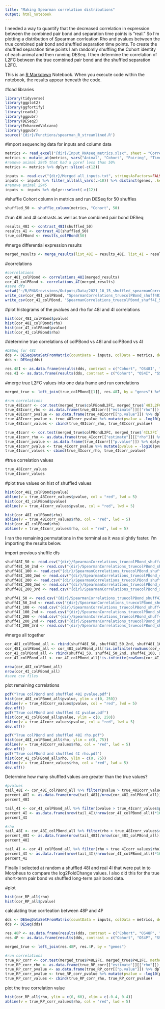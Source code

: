 ---
title: "Making Spearman correlation distributions"
output: html_notebook
---
I needed a way to quantify that the decreased correlation in expression between the combined pair bond and separation time points is "real." So I'm plotting a distribution of Spearman corrleation Rho and pvalues between the true combined pair bond and shuffled separation time points. To create the shuffled separation time points I am randomly shuffling the Cohort identity of each animal and then running DESeq. I then determine the correlation of L2FC between the true combined pair bond and the shuffled separation L2FC.

This is an [R Markdown](http://rmarkdown.rstudio.com) Notebook. When you execute code within the notebook, the results appear beneath the code. 

#load libraries 
```{r}
library(tidyverse)
library(ggplot2)
library(ggfortify)
library(readxl)
library(ggpubr)
library(DESeq2)
library(EnhancedVolcano)
library(ggpubr)
source('{dir}/Functions/spearman_R_streamlined.R')
```

#import sequencing data for inputs and column data 
```{r}
metrics <- read_excel("{dir}/Input_RNAseq_metrics.xlsx", sheet = "Correct order prelim")
metrics <- mutate_at(metrics, vars("Animal", "Cohort", "Pairing", "Timepoint", "Separation", "ProcessingGroup", "PPrefCat", "DissectionOrder", "CageChange", "ParentCode", "PairingAgeCat", "SACAgeCat", "RIN", "InputRNACat", "TRAP", "InputRNA", "RPCollapsed"), as.factor)
#remove animal 2945 that had a ppref less than 50% 
metrics <- metrics %>% dplyr::slice(-c(12))

inputs <- read.csv("{dir}/Merged all_inputs.txt", stringsAsFactors=FALSE)
inputs <- inputs %>% filter_all(all_vars(.>10)) %>% distinct(genes, .keep_all = TRUE) %>% filter(!is.na(genes)) %>% column_to_rownames("genes")
#remove animal 2945
inputs <- inputs %>% dplyr::select(-c(12))
```

#shuffle Cohort column in metrics and run DESeq for 50 shuffles
```{r}
shuffled_50 <- shuffle_column(metrics, "Cohort", 50)
```

#run 48I and 4I contrasts as well as true combined pair bond DESeq 
```{r}
results_48I <- contrast_48I(shuffled_50)
results_4I <- contrast_4I(shuffled_50)
true_colPBond <- results_colPBond(50)
```

#merge differential expression results 
```{r}
merged_results <- merge_results(list_48I = results_48I, list_4I = results_4I, list_colPBond = true_colPBond)
```

#correlations
```{r}
#correlations
cor_48I_colPBond <- correlations_48I(merged_results)
cor_4I_colPBond <- correlations_4I(merged_results)
#save dfs
setwd("~/R/PNASrevisions/Outputs/Data/2021_10_15_shuffled_spearmanCorrelations")
write_csv(cor_48I_colPBond, "SpearmanCorrelations_truecolPBond_shuff48I_50.txt")
write_csv(cor_4I_colPBond, "SpearmanCorrelations_truecolPBond_shuff4I_50.txt")
```

#plot histograms of the pvalues and rho for 48I and 4I correlations
```{r}
hist(cor_48I_colPBond$pvalue)
hist(cor_48I_colPBond$rho)
hist(cor_4I_colPBond$pvalue)
hist(cor_4I_colPBond$rho)
```

#determine true correlations of colPBond vs 48I and colPBond vs 4I
```{r}
#DESeq for 48I
dds <- DESeqDataSetFromMatrix(countData = inputs, colData = metrics, design = ~ParentCode + PairingAgeCat + Cohort)
dds <- DESeq(dds)

res.48I <- as.data.frame(results(dds, contrast = c("Cohort", "OS48I", "SS48I"), alpha = 0.05, pAdjustMethod = "fdr")) %>% rownames_to_column("genes") %>% dplyr::select(c(1,3)) %>% dplyr::rename("48IL2FC" = 2)
res.4I <- as.data.frame(results(dds, contrast = c("Cohort", "OS4I", "SS4I"), alpha = 0.05, pAdjustMethod = "fdr")) %>% rownames_to_column("genes") %>% dplyr::select(c(1,3)) %>% dplyr::rename("4IL2FC" = 2)
```

#merge true L2FC values into one data frame and run correlations
```{r}
merged_true <- left_join(true_colPBond[[1]], res.48I, by = "genes") %>% left_join(. , res.4I, by = "genes")

#run correlations
true_48Icorr <- cor.test(merged_true$colPBondL2FC, merged_true$`48IL2FC`, method = "spearman")
true_48Icorr_rho <- as.data.frame(true_48Icorr[["estimate"]][["rho"]]) %>% dplyr::rename("rho" = 1)
true_48Icorr_pvalue <- as.data.frame(true_48Icorr[["p.value"]]) %>% dplyr::rename("pvalue" = 1)
true_48Icorr_pvalue <- true_48Icorr_pvalue %>% mutate(pvalue = -log10(pvalue))
true_48Icorr_values <- cbind(true_48Icorr_rho, true_48Icorr_pvalue)

true_4Icorr <- cor.test(merged_true$colPBondL2FC, merged_true$`4IL2FC`, method = "spearman")
true_4Icorr_rho <- as.data.frame(true_4Icorr[["estimate"]][["rho"]]) %>% dplyr::rename("rho" = 1)
true_4Icorr_pvalue <- as.data.frame(true_4Icorr[["p.value"]]) %>% dplyr::rename("pvalue" = 1)
true_4Icorr_pvalue <- true_4Icorr_pvalue %>% mutate(pvalue = -log10(pvalue))
true_4Icorr_values <- cbind(true_4Icorr_rho, true_4Icorr_pvalue)
```

#true correlation values
```{r}
true_48Icorr_values
true_4Icorr_values
```

#plot true values on hist of shuffled values
```{r, fig.height= 6}
hist(cor_48I_colPBond$pvalue)
abline(v = true_48Icorr_values$pvalue, col = "red", lwd = 5)
hist(cor_4I_colPBond$pvalue)
abline(v = true_4Icorr_values$pvalue, col = "red", lwd = 5)

hist(cor_48I_colPBond$rho)
abline(v = true_48Icorr_values$rho, col = "red", lwd = 5)
hist(cor_4I_colPBond$rho)
abline(v = true_4Icorr_values$rho, col = "red", lwd = 5)
```
I ran the remaining permutations in the terminal as it was slightly faster. I'm importing the results below. 

import previous shuffle dfs
```{r}
shuff48I_50 <- read.csv("{dir}/SpearmanCorrelations_truecolPBond_shuff48I_50.txt")
shuff48I_50_2nd <- read.csv("{dir}/SpearmanCorrelations_truecolPBond_shuff48I_50th_2nd.txt")
shuff48I_100 <- read.csv("{dir}/SpearmanCorrelations_truecolPBond_shuff48I_100.txt")
shuff48I_100_2nd <- read.csv("{dir}/SpearmanCorrelations_truecolPBond_shuff48I_100_2nd.txt")
shuff48I_200 <- read.csv("{dir}/SpearmanCorrelations_truecolPBond_shuff48I_200.txt")
shuff48I_200_2nd <- read.csv("{dir}/SpearmanCorrelations_truecolPBond_shuff48I_200_2nd.txt")
shuff48I_200_3rd <- read.csv("{dir}/SpearmanCorrelations_truecolPBond_shuff48I_200_3rd.txt")

shuff4I_50 <- read.csv("{dir}/SpearmanCorrelations_truecolPBond_shuff4I_50.txt")
shuff4I_50_2nd <- read.csv("{dir}/SpearmanCorrelations_truecolPBond_shuff4I_50th_2nd.txt")
shuff4I_100 <- read.csv("{dir}/SpearmanCorrelations_truecolPBond_shuff4I_100.txt")
shuff4I_100_2nd <- read.csv("{dir}/SpearmanCorrelations_truecolPBond_shuff4I_100_2nd.txt")
shuff4I_200 <- read.csv("{dir}/SpearmanCorrelations_truecolPBond_shuff4I_200.txt")
shuff4I_200_2nd <- read.csv("{dir}/SpearmanCorrelations_truecolPBond_shuff4I_200_2nd.txt")
shuff4I_200_3rd <- read.csv("{dir}/SpearmanCorrelations_truecolPBond_shuff4I_200_3rd.txt")
```

#merge all together
```{r}
cor_48I_colPBond_all <- rbind(shuff48I_50, shuff48I_50_2nd, shuff48I_100, shuff48I_100_2nd, shuff48I_200, shuff48I_200_2nd, shuff48I_200_3rd)
cor_48I_colPBond_all <- cor_48I_colPBond_all[!is.infinite(rowSums(cor_48I_colPBond_all)), ]
cor_4I_colPBond_all <- rbind(shuff4I_50, shuff4I_50_2nd, shuff4I_100, shuff4I_100_2nd, shuff4I_200, shuff4I_200_2nd, shuff4I_200_3rd)
cor_4I_colPBond_all <- cor_4I_colPBond_all[!is.infinite(rowSums(cor_4I_colPBond_all)), ]

nrow(cor_48I_colPBond_all)
nrow(cor_4I_colPBond_all)
#save csv files
```

plot remaining correlations
```{r}
pdf("True colPBond and shuffled 48I pvalue.pdf")
hist(cor_48I_colPBond_all$pvalue, ylim = c(0, 250))
abline(v = true_48Icorr_values$pvalue, col = "red", lwd = 5)
dev.off()
pdf("True colPBond and shuffled 4I pvalue.pdf")
hist(cor_4I_colPBond_all$pvalue, ylim = c(0, 250)) 
abline(v = true_4Icorr_values$pvalue, col = "red", lwd = 5)
dev.off()

pdf("True colPBond and shuffled 48I rho.pdf")
hist(cor_48I_colPBond_all$rho, ylim = c(0, 75))
abline(v = true_48Icorr_values$rho, col = "red", lwd = 5)
dev.off()
pdf("True colPBond and shuffled 4I rho.pdf")
hist(cor_4I_colPBond_all$rho, ylim = c(0, 75)) 
abline(v = true_4Icorr_values$rho, col = "red", lwd = 5)
dev.off()
```

Determine how many shuffled values are greater than the true values?
```{r}
#pvalues
tail_48I <- cor_48I_colPBond_all %>% filter(pvalue > true_48Icorr_values$pvalue)
percent_48I <- as.data.frame(nrow(tail_48I)/nrow(cor_48I_colPBond_all))*100
percent_48I

tail_4I <- cor_4I_colPBond_all %>% filter(pvalue > true_4Icorr_values$pvalue)
percent_4I <- as.data.frame(nrow(tail_4I)/nrow(cor_4I_colPBond_all))*100
percent_4I

#rho
tail_48I <- cor_48I_colPBond_all %>% filter(rho > true_48Icorr_values$rho)
percent_48I <- as.data.frame(nrow(tail_48I)/nrow(cor_48I_colPBond_all))*100
percent_48I

tail_4I <- cor_4I_colPBond_all %>% filter(rho > true_4Icorr_values$rho)
percent_4I <- as.data.frame(nrow(tail_4I)/nrow(cor_4I_colPBond_all))*100
percent_4I

```
Finally I selected at random a shuffled 48I and real 4I that were put in to Morpheus to compare the log2FoldChange values. I also did this for the true short-term pair bond vs shuffled long-term pair bond data. 


#plot
```{r}
hist(cor_RP_all$rho)
hist(cor_RP_all$pvalue)
```

calculating true corrleation between 48P and 4P
```{r}
dds <- DESeqDataSetFromMatrix(countData = inputs, colData = metrics, design = ~ParentCode + PairingAgeCat + Cohort)
dds <- DESeq(dds)

res.48P <- as.data.frame(results(dds, contrast = c("Cohort", "OS48P", "SS48P"), alpha = 0.05, pAdjustMethod = "fdr")) %>% rownames_to_column("genes") %>% dplyr::select(c(1,3)) %>% dplyr::rename("P48L2FC" = 2)
res.4P <- as.data.frame(results(dds, contrast = c("Cohort", "OS4P", "SS4P"), alpha = 0.05, pAdjustMethod = "fdr")) %>% rownames_to_column("genes") %>% dplyr::select(c(1,3)) %>% dplyr::rename("P4L2FC" = 2)

merged_true <- left_join(res.48P, res.4P, by = "genes")

#run correlations
true_RP_corr <- cor.test(merged_true$P48L2FC, merged_true$P4L2FC, method = "spearman")
true_RP_corr_rho <- as.data.frame(true_RP_corr[["estimate"]][["rho"]]) %>% dplyr::rename("rho" = 1)
true_RP_corr_pvalue <- as.data.frame(true_RP_corr[["p.value"]]) %>% dplyr::rename("pvalue" = 1)
true_RP_corr_pvalue <- true_RP_corr_pvalue %>% mutate(pvalue = -log10(pvalue))
true_RP_corr_values <- cbind(true_RP_corr_rho, true_RP_corr_pvalue)
```

plot the true correlation value
```{r}
hist(cor_RP_all$rho, ylim = c(0, 60), xlim = c(-0.4, 0.4))
abline(v = true_RP_corr_values$rho, col = "red", lwd = 5)
```

